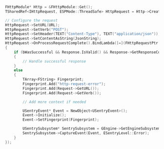 ```cpp
FHttpModule* Http = &FHttpModule::Get();
TSharedRef<IHttpRequest, ESPMode::ThreadSafe> HttpRequest = Http->CreateRequest();

// Configure the request
HttpRequest->SetURL(URL);
HttpRequest->SetVerb("POST");
HttpRequest->SetHeader(TEXT("Content-Type"), TEXT("application/json"));
HttpRequest->SetContentAsString(JsonString);
HttpRequest->OnProcessRequestComplete().BindLambda([=](FHttpRequestPtr Request, FHttpResponsePtr Response, bool bWasSuccessful)
{
    if (bWasSuccessful && Response.IsValid() && Response->GetResponseCode() != 200)
    {
        // Handle successful response
    }
    else
    {
        TArray<FString> Fingerprint;
        Fingerprint.Add("http-request-error");
        Fingerprint.Add(Request->GetURL());
        Fingerprint.Add(Request->GetVerb());

        // Add more context if needed

        USentryEvent* Event = NewObject<USentryEvent>();
        Event->Initialize();
        Event->SetFingerprint(Fingerprint);

        USentrySubsystem* SentrySubsystem = GEngine->GetEngineSubsystem<USentrySubsystem>();
        SentrySubsystem->CaptureEvent(Event, ESentryLevel::Error);
    }
});
```
